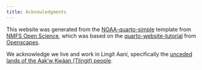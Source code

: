 ```yaml
---
title: Acknowledgments
---
```


This website was generated from the [NOAA-quarto-simple](https://github.com/nmfs-opensci/NOAA-quarto-simple) template from [NMFS Open Science](https://github.com/nmfs-opensci), which was based on the [quarto-website-tutorial](https://github.com/Openscapes/quarto-website-tutorial) from [Openscapes](https://github.com/Openscapes).

We acknowledge we live and work in Lingít Aaní, specifically the [unceded lands of the Aak'w Kwáan (Tlingit) people](http://www.ccthita.org/index.html).

